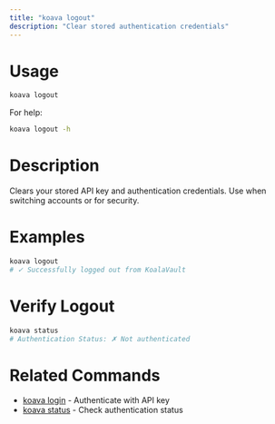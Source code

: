 ```yaml
---
title: "koava logout"
description: "Clear stored authentication credentials"
---
```


# Usage

```bash
koava logout
```

For help:
```bash
koava logout -h
```

# Description

Clears your stored API key and authentication credentials. Use when switching accounts or for security.

# Examples

```bash
koava logout
# ✓ Successfully logged out from KoalaVault
```

# Verify Logout

```bash
koava status
# Authentication Status: ✗ Not authenticated
```

# Related Commands

- [koava login](/koava/login) - Authenticate with API key
- [koava status](/koava/status) - Check authentication status


